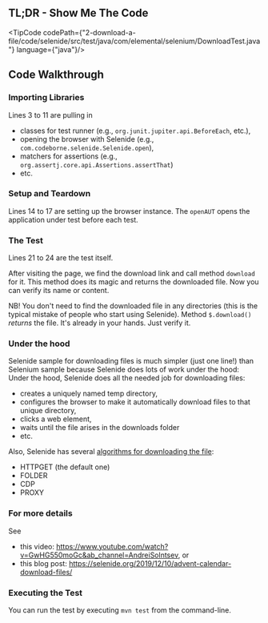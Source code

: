 
## TL;DR - Show Me The Code

<TipCode codePath={"2-download-a-file/code/selenide/src/test/java/com/elemental/selenium/DownloadTest.java"}
         language={"java"}/>

## Code Walkthrough

### Importing Libraries

Lines 3 to 11 are pulling in 
  * classes for test runner (e.g., `org.junit.jupiter.api.BeforeEach`, etc.),
  * opening the browser with Selenide (e.g., `com.codeborne.selenide.Selenide.open`),
  * matchers for assertions (e.g., `org.assertj.core.api.Assertions.assertThat`)
  * etc.

### Setup and Teardown

Lines 14 to 17 are setting up the browser instance. The `openAUT` opens the application under test before
each test. 

### The Test

Lines 21 to 24 are the test itself.

After visiting the page, we find the download link and call method `download` for it.
This method does its magic and returns the downloaded file. Now you can verify its name or content.

NB! You don't need to find the downloaded file in any directories (this is the typical mistake of people who start using Selenide).
Method `$.download()` _returns_ the file. It's already in your hands. Just verify it.

### Under the hood
Selenide sample for downloading files is much simpler (just one line!) than Selenium sample because Selenide does lots of work under the hood:
Under the hood, Selenide does all the needed job for downloading files:
  * creates a uniquely named temp directory,
  * configures the browser to make it automatically download files to that unique directory,
  * clicks a web element,
  * waits until the file arises in the downloads folder
  * etc.

Also, Selenide has several [algorithms for downloading the file](https://selenide.org/javadoc/current/com/codeborne/selenide/FileDownloadMode.html):
  * HTTPGET (the default one)
  * FOLDER
  * CDP
  * PROXY

### For more details

See
* this video: https://www.youtube.com/watch?v=GwHG550moGc&ab_channel=AndreiSolntsev, or
* this blog post: https://selenide.org/2019/12/10/advent-calendar-download-files/

### Executing the Test

You can run the test by executing `mvn test` from the command-line.
